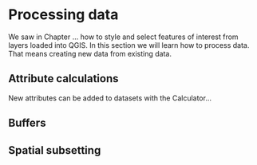 # Processing data

We saw in Chapter ... how to style and select features of interest from layers loaded into QGIS.
In this section we will learn how to process data.
That means creating new data from existing data.

## Attribute calculations

New attributes can be added to datasets with the Calculator...

## Buffers

## Spatial subsetting
